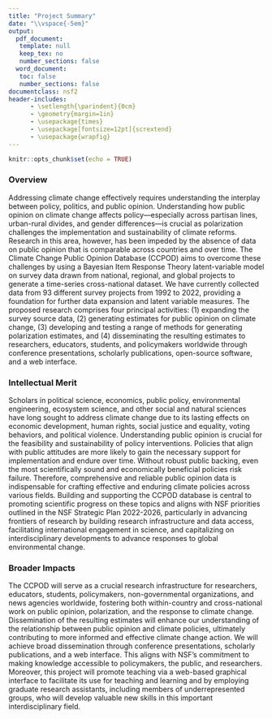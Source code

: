 ```yaml
---
title: "Project Summary"
date: "\\vspace{-5em}"
output: 
  pdf_document:
   template: null
   keep_tex: no
   number_sections: false
  word_document:
   toc: false
   number_sections: false
documentclass: nsf2
header-includes:
      - \setlength{\parindent}{0cm}
      - \geometry{margin=1in}
      - \usepackage{times}
      - \usepackage[fontsize=12pt]{scrextend}
      - \usepackage{wrapfig}
---
```


```r
knitr::opts_chunk$set(echo = TRUE)
```

### Overview
Addressing climate change effectively requires understanding the interplay between policy, politics, and public opinion.
Understanding how public opinion on climate change affects policy---especially across partisan lines, urban-rural divides, and gender differences---is crucial as polarization challenges the implementation and sustainability of climate reforms.
Research in this area, however, has been impeded by the absence of data on public opinion that is comparable across countries and over time.
The Climate Change Public Opinion Database (CCPOD) aims to overcome these challenges by using a Bayesian Item Response Theory latent-variable model on survey data drawn from national, regional, and global projects to generate a time-series cross-national dataset.
We have currently collected data from 93 different survey projects from 1992 to 2022, providing a foundation for further data expansion and latent variable measures.
The proposed research comprises four principal activities: (1) expanding the survey source data, (2) generating estimates for public opinion on climate change, (3) developing and testing a range of methods for generating polarization estimates, and (4) disseminating the resulting estimates to researchers, educators, students, and policymakers worldwide through conference presentations, scholarly publications, open-source software, and a web interface.


### Intellectual Merit
Scholars in political science, economics, public policy, environmental engineering, ecosystem science, and other social and natural sciences have long sought to address climate change due to its lasting effects on economic development, human rights, social justice and equality, voting behaviors, and political violence.
Understanding public opinion is crucial for the feasibility and sustainability of policy interventions.
Policies that align with public attitudes are more likely to gain the necessary support for implementation and endure over time.
Without robust public backing, even the most scientifically sound and economically beneficial policies risk failure.
Therefore, comprehensive and reliable public opinion data is indispensable for crafting effective and enduring climate policies across various fields.
Building and supporting the CCPOD database is central to promoting scientific progress on these topics and aligns with NSF priorities outlined in the NSF Strategic Plan 2022-2026, particularly in advancing frontiers of research by building research infrastructure and data access, facilitating international engagement in science, and capitalizing on interdisciplinary developments to advance responses to global environmental change.


### Broader Impacts
The CCPOD will serve as a crucial research infrastructure for researchers, educators, students, policymakers, non-governmental organizations, and news agencies worldwide, fostering both within-country and cross-national work on public opinion, polarization, and the response to climate change.
Dissemination of the resulting estimates will enhance our understanding of the relationship between public opinion and climate policies, ultimately contributing to more informed and effective climate change action.
We will achieve broad dissemination through conference presentations, scholarly publications, and a web interface.
This aligns with NSF’s commitment to making knowledge accessible to policymakers, the public, and researchers.
Moreover, this project will promote teaching via a web-based graphical interface to facilitate its use for teaching and learning and by employing graduate research assistants, including members of underrepresented groups, who will develop valuable new skills in this important interdisciplinary field.